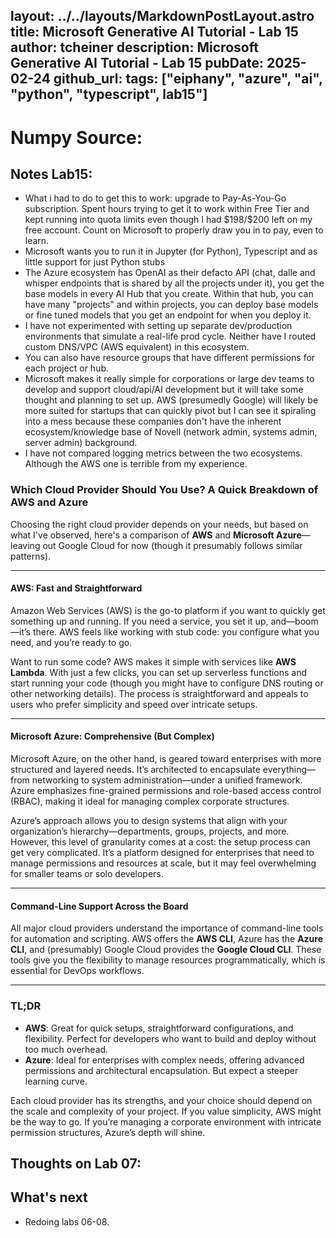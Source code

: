 layout: ../../layouts/MarkdownPostLayout.astro
title: Microsoft Generative AI Tutorial - Lab 15
author: tcheiner
description: Microsoft Generative AI Tutorial - Lab 15
pubDate: 2025-02-24
github_url:
tags: ["eiphany", "azure", "ai", "python", "typescript", lab15"]
---
# Numpy Source:


## Notes Lab15:
<ul>
    <li>What i had to do to get this to work: upgrade to Pay-As-You-Go subscription.  Spent hours trying to get it to work within Free Tier and kept running into quota limits even though I had $198/$200 left on my free account.  Count on Microsoft to properly draw you in to pay, even to learn.</li>
    <li>Microsoft wants you to run it in Jupyter (for Python), Typescript and as little support for just Python stubs</li>
    <li>The Azure ecosystem has OpenAI as their defacto API (chat, dalle and whisper endpoints that is shared by all the projects under it), you get the base models in every AI Hub that you create.  Within that hub, you can have many "projects" and within projects, you can deploy base models or fine tuned models that you get an endpoint for when you deploy it.</li>
    <li>I have not experimented with setting up separate dev/production environments that simulate a real-life prod cycle.  Neither have I routed custom DNS/VPC (AWS equivalent) in this ecosystem.</li>
    <li>You can also have resource groups that have different permissions for each project or hub.</li>
    <li>Microsoft makes it really simple for corporations or large dev teams to develop and support cloud/api/AI development but it will take some thought and planning to set up.  AWS (presumedly Google) will likely be more suited for startups that can quickly pivot but I can see it spiraling into a mess because these companies don't have the inherent ecosystem/knowledge base of Novell (network admin, systems admin, server admin) background. </li>
    <li>I have not compared logging metrics between the two ecosystems.  Although the AWS one is terrible from my experience.</li>
</ul>

### Which Cloud Provider Should You Use? A Quick Breakdown of AWS and Azure

Choosing the right cloud provider depends on your needs, but based on what I've observed, here's a comparison of **AWS** and **Microsoft Azure**—leaving out Google Cloud for now (though it presumably follows similar patterns).

---

#### **AWS: Fast and Straightforward**
Amazon Web Services (AWS) is the go-to platform if you want to quickly get something up and running. If you need a service, you set it up, and—boom—it’s there. AWS feels like working with stub code: you configure what you need, and you’re ready to go.

Want to run some code? AWS makes it simple with services like **AWS Lambda**. With just a few clicks, you can set up serverless functions and start running your code (though you might have to configure DNS routing or other networking details). The process is straightforward and appeals to users who prefer simplicity and speed over intricate setups.

---

#### **Microsoft Azure: Comprehensive (But Complex)**
Microsoft Azure, on the other hand, is geared toward enterprises with more structured and layered needs. It’s architected to encapsulate everything—from networking to system administration—under a unified framework. Azure emphasizes fine-grained permissions and role-based access control (RBAC), making it ideal for managing complex corporate structures.

Azure’s approach allows you to design systems that align with your organization’s hierarchy—departments, groups, projects, and more. However, this level of granularity comes at a cost: the setup process can get very complicated. It’s a platform designed for enterprises that need to manage permissions and resources at scale, but it may feel overwhelming for smaller teams or solo developers.

---

#### **Command-Line Support Across the Board**
All major cloud providers understand the importance of command-line tools for automation and scripting. AWS offers the **AWS CLI**, Azure has the **Azure CLI**, and (presumably) Google Cloud provides the **Google Cloud CLI**. These tools give you the flexibility to manage resources programmatically, which is essential for DevOps workflows.

---

### TL;DR
- **AWS**: Great for quick setups, straightforward configurations, and flexibility. Perfect for developers who want to build and deploy without too much overhead.
- **Azure**: Ideal for enterprises with complex needs, offering advanced permissions and architectural encapsulation. But expect a steeper learning curve.

Each cloud provider has its strengths, and your choice should depend on the scale and complexity of your project. If you value simplicity, AWS might be the way to go. If you’re managing a corporate environment with intricate permission structures, Azure’s depth will shine.

## Thoughts on Lab 07:


## What's next
- Redoing labs 06-08.

